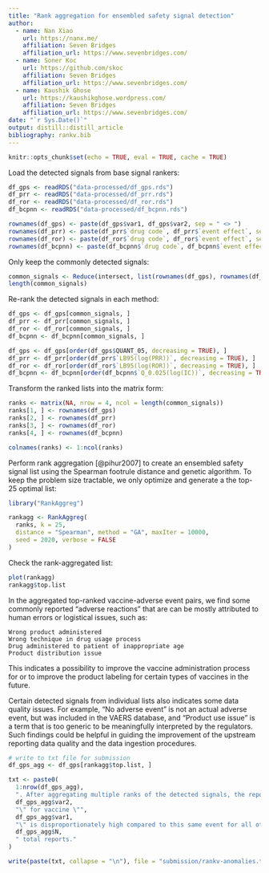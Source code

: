 ```yaml
---
title: "Rank aggregation for ensembled safety signal detection"
author:
  - name: Nan Xiao
    url: https://nanx.me/
    affiliation: Seven Bridges
    affiliation_url: https://www.sevenbridges.com/
  - name: Soner Koc
    url: https://github.com/skoc
    affiliation: Seven Bridges
    affiliation_url: https://www.sevenbridges.com/
  - name: Kaushik Ghose
    url: https://kaushikghose.wordpress.com/
    affiliation: Seven Bridges
    affiliation_url: https://www.sevenbridges.com/
date: "`r Sys.Date()`"
output: distill::distill_article
bibliography: rankv.bib
---
```


```r
knitr::opts_chunk$set(echo = TRUE, eval = TRUE, cache = TRUE)
```

Load the detected signals from base signal rankers:

```r
df_gps <- readRDS("data-processed/df_gps.rds")
df_prr <- readRDS("data-processed/df_prr.rds")
df_ror <- readRDS("data-processed/df_ror.rds")
df_bcpnn <- readRDS("data-processed/df_bcpnn.rds")

rownames(df_gps) <- paste(df_gps$var1, df_gps$var2, sep = " <> ")
rownames(df_prr) <- paste(df_prr$`drug code`, df_prr$`event effect`, sep = " <> ")
rownames(df_ror) <- paste(df_ror$`drug code`, df_ror$`event effect`, sep = " <> ")
rownames(df_bcpnn) <- paste(df_bcpnn$`drug code`, df_bcpnn$`event effect`, sep = " <> ")
```

Only keep the commonly detected signals:

```r
common_signals <- Reduce(intersect, list(rownames(df_gps), rownames(df_prr), rownames(df_ror), rownames(df_bcpnn)))
length(common_signals)
```

Re-rank the detected signals in each method:

```r
df_gps <- df_gps[common_signals, ]
df_prr <- df_prr[common_signals, ]
df_ror <- df_ror[common_signals, ]
df_bcpnn <- df_bcpnn[common_signals, ]

df_gps <- df_gps[order(df_gps$QUANT_05, decreasing = TRUE), ]
df_prr <- df_prr[order(df_prr$`LB95(log(PRR))`, decreasing = TRUE), ]
df_ror <- df_ror[order(df_ror$`LB95(log(ROR))`, decreasing = TRUE), ]
df_bcpnn <- df_bcpnn[order(df_bcpnn$`Q_0.025(log(IC))`, decreasing = TRUE), ]
```

Transform the ranked lists into the matrix form:

```r
ranks <- matrix(NA, nrow = 4, ncol = length(common_signals))
ranks[1, ] <- rownames(df_gps)
ranks[2, ] <- rownames(df_prr)
ranks[3, ] <- rownames(df_ror)
ranks[4, ] <- rownames(df_bcpnn)

colnames(ranks) <- 1:ncol(ranks)
```

Perform rank aggregation [@pihur2007] to create an ensembled safety signal list using the Spearman footrule distance and genetic algorithm. To keep the problem size tractable, we only optimize and generate a the top-25 optimal list:

```r
library("RankAggreg")

rankagg <- RankAggreg(
  ranks, k = 25,
  distance = "Spearman", method = "GA", maxIter = 10000,
  seed = 2020, verbose = FALSE
)
```

Check the rank-aggregated list:

```r
plot(rankagg)
rankagg$top.list
```

In the aggregated top-ranked vaccine-adverse event pairs, we find some commonly reported "adverse reactions" that are can be mostly attributed to human errors or logistical issues, such as:

```
Wrong product administered
Wrong technique in drug usage process
Drug administered to patient of inappropriate age
Product distribution issue
```

This indicates a possibility to improve the vaccine administration process for or to improve the product labeling for certain types of vaccines in the future.

Certain detected signals from individual lists also indicates some data quality issues. For example, "No adverse event" is not an actual adverse event, but was included in the VAERS database, and "Product use issue" is a term that is too generic to be meaningfully interpreted by the regulators. Such findings could be helpful in guiding the improvement of the upstream reporting data quality and the data ingestion procedures.

```r
# write to txt file for submission
df_gps_agg <- df_gps[rankagg$top.list, ]

txt <- paste0(
  1:nrow(df_gps_agg),
  ". After aggregating multiple ranks of the detected signals, the reporting of the adverse reaction \"",
  df_gps_agg$var2,
  "\" for vaccine \"",
  df_gps_agg$var1,
  "\" is disproportionately high compared to this same event for all other vaccines, with ",
  df_gps_agg$N,
  " total reports."
)

write(paste(txt, collapse = "\n"), file = "submission/rankv-anomalies.txt")
```
